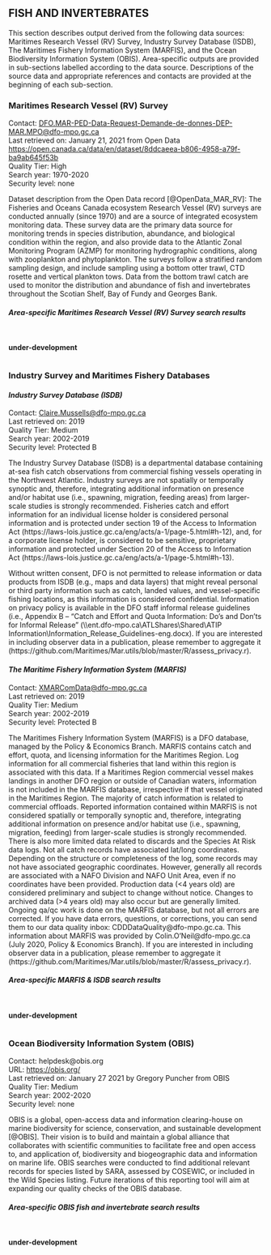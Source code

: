 ## **FISH AND INVERTEBRATES**

This section describes output derived from the following data sources: Maritimes Research Vessel (RV) Survey, Industry Survey Database (ISDB), The Maritimes Fishery Information System (MARFIS), and the Ocean Biodiversity Information System (OBIS). Area-specific outputs are provided in sub-sections labelled according to the data source. Descriptions of the source data and appropriate references and contacts are provided at the beginning of each sub-section.

### **Maritimes Research Vessel (RV) Survey**   

Contact: <DFO.MAR-PED-Data-Request-Demande-de-donnes-DEP-MAR.MPO@dfo-mpo.gc.ca>   
Last retrieved on: January 21, 2021 from Open Data <https://open.canada.ca/data/en/dataset/8ddcaeea-b806-4958-a79f-ba9ab645f53b>    
Quality Tier: High  
Search year: 1970-2020  
Security level: none  

Dataset description from the Open Data record [@OpenData_MAR_RV]: The Fisheries and Oceans Canada ecosystem Research Vessel (RV) surveys are conducted annually (since 1970) and are a source of integrated ecosystem monitoring data. These survey data are the primary data source for monitoring trends in species distribution, abundance, and biological condition within the region, and also provide data to the Atlantic Zonal Monitoring Program (AZMP) for monitoring hydrographic conditions, along with zooplankton and phytoplankton. The surveys follow a stratified random sampling design, and include sampling using a bottom otter trawl, CTD rosette and vertical plankton tows. Data from the bottom trawl catch are used to monitor the distribution and abundance of fish and invertebrates throughout the Scotian Shelf, Bay of Fundy and Georges Bank. 

#### ***Area-specific Maritimes Research Vessel (RV) Survey search results***
<br><br>
**under-development**

```r
```

### **Industry Survey and Maritimes Fishery Databases**  

#### ***Industry Survey Database (ISDB)***  

Contact: <Claire.Mussells@dfo-mpo.gc.ca>  
Last retrieved on: 2019    
Quality Tier: Medium  
Search year: 2002-2019  
Security level: Protected B  

The Industry Survey Database (ISDB) is a departmental database containing at-sea fish catch observations from commercial fishing vessels operating in the Northwest Atlantic. Industry surveys are not spatially or temporally synoptic and, therefore, integrating additional information on presence and/or habitat use (i.e., spawning, migration, feeding areas) from larger-scale studies is strongly recommended. Fisheries catch and effort information for an individual license holder is considered personal information and is protected under section 19 of the Access to Information Act (https://laws-lois.justice.gc.ca/eng/acts/a-1/page-5.html#h-12), and, for a corporate license holder, is considered to be sensitive, proprietary information and protected under Section 20 of the Access to Information Act (https://laws-lois.justice.gc.ca/eng/acts/a-1/page-5.html#h-13).

Without written consent, DFO is not permitted to release information or data products from ISDB (e.g., maps and data layers) that might reveal personal or third party information such as catch, landed values, and vessel-specific fishing locations, as this information is considered confidential. Information on privacy policy is available in the DFO staff informal release guidelines (i.e., Appendix B – “Catch and Effort and Quota Information: Do’s and Don’ts for Informal Release” (\\\\ent.dfo-mpo.ca\\ATLShares\\Shared\\ATIP Information\\Information_Release_Guidelines-eng.docx). If you are interested in including observer data in a publication, please remember to aggregate it (https://github.com/Maritimes/Mar.utils/blob/master/R/assess_privacy.r). 

#### ***The Maritime Fishery Information System (MARFIS)***  

Contact: <XMARComData@dfo-mpo.gc.ca>    
Last retrieved on: 2019  
Quality Tier: Medium    
Search year: 2002-2019    
Security level: Protected B    

The Maritimes Fishery Information System (MARFIS) is a DFO database, managed by the Policy & Economics Branch. MARFIS contains catch and effort, quota, and licensing information for the Maritimes Region. Log information for all commercial fisheries that land within this region is associated with this data. If a Maritimes Region commercial vessel makes landings in another DFO region or outside of Canadian waters, information is not included in the MARFIS database, irrespective if that vessel originated in the Maritimes Region. The majority of catch information is related to commercial offloads. Reported information contained within MARFIS is not considered spatially or temporally synoptic and, therefore, integrating additional information on presence and/or habitat use (i.e., spawning, migration, feeding) from larger-scale studies is strongly recommended. There is also more limited data related to discards and the Species At Risk data logs. Not all catch records have associated lat/long coordinates. Depending on the structure or completeness of the log, some records may not have associated geographic coordinates. However, generally all records are associated with a NAFO Division and NAFO Unit Area, even if no coordinates have been provided. Production data (<4 years old) are considered preliminary and subject to change without notice. Changes to archived data (>4 years old) may also occur but are generally limited. Ongoing qa/qc work is done on the MARFIS database, but not all errors are corrected. If you have data errors, questions, or corrections, you can send them to our data quality inbox: CDDDataQuality@dfo-mpo.gc.ca. This information about MARFIS was provided by Colin.O'Neil@dfo-mpo.gc.ca (July 2020, Policy & Economics Branch). If you are interested in including observer data in a publication, please remember to aggregate it (https://github.com/Maritimes/Mar.utils/blob/master/R/assess_privacy.r). 

#### ***Area-specific MARFIS & ISDB search results***
<br><br>
**under-development**

```r
```

### **Ocean Biodiversity Information System (OBIS)**  
Contact: helpdesk@obis.org  
URL: <https://obis.org/>    
Last retrieved on: January 27 2021 by Gregory Puncher from OBIS  
Quality Tier: Medium  
Search year: 2002-2020  
Security level: none    

OBIS is a global, open-access data and information clearing-house on marine biodiversity for science, conservation, and sustainable development [@OBIS]. Their vision is to build and maintain a global alliance that collaborates with scientific communities to facilitate free and open access to, and application of, biodiversity and biogeographic data and information on marine life. OBIS searches were conducted to find additional relevant records for species listed by SARA, assessed by COSEWIC, or included in the Wild Species listing. Future iterations of this reporting tool will aim at expanding our quality checks of the OBIS database.

#### ***Area-specific OBIS fish and invertebrate search results***
<br><br>
**under-development**

```r
```



